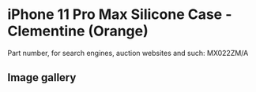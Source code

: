 
# iPhone 11 Pro Max Silicone Case - Clementine (Orange)

Part number, for search engines, auction websites and such: MX022ZM/A

## Image gallery

<div style={{ width: "768px" }}>
  <GalleryComponent
    images={[
      {
        original: "/everysource/MX022.webp",
        thumbnail: "/everypreview/MX022.webp",
      },
      {
        original: "/everysource/MX022_AV1.webp",
        thumbnail: "/everypreview/MX022_AV1.webp",
      },
      {
        original: "/everysource/MX022_AV2.webp",
        thumbnail: "/everypreview/MX022_AV2.webp",
      },
      {
        original: "/everysource/MX022_AV3.webp",
        thumbnail: "/everypreview/MX022_AV3.webp",
      },
      {
        original: "/everysource/MX022_AV4.webp",
        thumbnail: "/everypreview/MX022_AV4.webp",
      },
      {
        original: "/everysource/MX022_AV5.webp",
        thumbnail: "/everypreview/MX022_AV5.webp",
      }
    ]}
  />
</div>